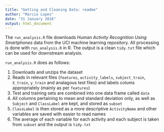 ```yaml
---
title: "Getting and Cleaning Data: readme"
author: "Marcio Lopes"
date: "31 January 2016"
output: html_document
---
```


The `run_analysis.R` file downloads _Human Activity Recognition Using Smartphones_ data from the UCI machine learning repository. All processing is done with `run_analysis.R` in R. The output is a clean `tidy.txt` file which can be used for downstream analysis.

`run_analysis.R` does as follows:

1. Downloads and unzips the dataset
2. Reads in relevant files (`features`, `activity_labels`, `subject_train`, `X_train`, `y_train` and analagous test files) and labels colums appropriately (mainly as per `features`)
3. Test and training sets are combined into one data frame called `data`
4. All columns pertaining to mean and standard deviation only, as well as `Subject` and `ClassLabel` are kept, and stored as `subset`
5. `ClassLabel` is then stored as a more descriptive `ActivityName` and other variables are saved with easier to read names
6. The average of each variable for each activity and each subject is taken from `subset` and the output is `tidy.txt`